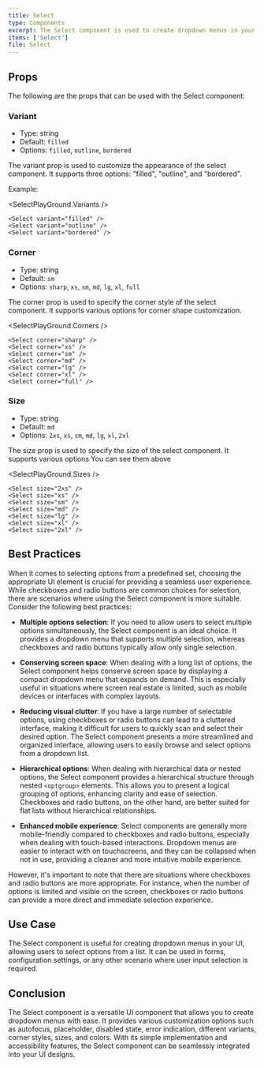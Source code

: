 ```yaml
---
title: Select
type: Components
excerpt: The Select component is used to create dropdown menus in your UI with various customization options.
items: ['Select']
file: Select
---
```


## Props

The following are the props that can be used with the Select component:

### Variant

- Type: string
- Default: `filled`
- Options: `filled`, `outline`, `bordered`

The variant prop is used to customize the appearance of the select component. It supports three options: "filled", "outline", and "bordered".

Example:

<SelectPlayGround.Variants />

```tsx showLineNumbers title='App.tsx'
<Select variant="filled" />
<Select variant="outline" />
<Select variant="bordered" />
```

### Corner

- Type: string
- Default: `sm`
- Options: `sharp`, `xs`, `sm`, `md`, `lg`, `xl`, `full`

The corner prop is used to specify the corner style of the select component. It supports various options for corner shape customization.

<SelectPlayGround.Corners />

```tsx showLineNumbers title='App.tsx'
<Select corner="sharp" />
<Select corner="xs" />
<Select corner="sm" />
<Select corner="md" />
<Select corner="lg" />
<Select corner="xl" />
<Select corner="full" />
```

### Size

- Type: string
- Default: `md`
- Options: `2xs`, `xs`, `sm`, `md`, `lg`, `xl`, `2xl`

The size prop is used to specify the size of the select component. It supports various options You can see them above

<SelectPlayGround.Sizes />

```tsx showLineNumbers title='App.tsx'
<Select size="2xs" />
<Select size="xs" />
<Select size="sm" />
<Select size="md" />
<Select size="lg" />
<Select size="xl" />
<Select size="2xl" />
```

## Best Practices

When it comes to selecting options from a predefined set, choosing the appropriate UI element is crucial for providing a seamless user experience. While checkboxes and radio buttons are common choices for selection, there are scenarios where using the Select component is more suitable. Consider the following best practices:

- **Multiple options selection**: If you need to allow users to select multiple options simultaneously, the Select component is an ideal choice. It provides a dropdown menu that supports multiple selection, whereas checkboxes and radio buttons typically allow only single selection.

- **Conserving screen space**: When dealing with a long list of options, the Select component helps conserve screen space by displaying a compact dropdown menu that expands on demand. This is especially useful in situations where screen real estate is limited, such as mobile devices or interfaces with complex layouts.

- **Reducing visual clutter**: If you have a large number of selectable options, using checkboxes or radio buttons can lead to a cluttered interface, making it difficult for users to quickly scan and select their desired option. The Select component presents a more streamlined and organized interface, allowing users to easily browse and select options from a dropdown list.

- **Hierarchical options**: When dealing with hierarchical data or nested options, the Select component provides a hierarchical structure through nested `<optgroup>` elements. This allows you to present a logical grouping of options, enhancing clarity and ease of selection. Checkboxes and radio buttons, on the other hand, are better suited for flat lists without hierarchical relationships.

- **Enhanced mobile experience**: Select components are generally more mobile-friendly compared to checkboxes and radio buttons, especially when dealing with touch-based interactions. Dropdown menus are easier to interact with on touchscreens, and they can be collapsed when not in use, providing a cleaner and more intuitive mobile experience.

However, it's important to note that there are situations where checkboxes and radio buttons are more appropriate. For instance, when the number of options is limited and visible on the screen, checkboxes or radio buttons can provide a more direct and immediate selection experience.

## Use Case

The Select component is useful for creating dropdown menus in your UI, allowing users to select options from a list. It can be used in forms, configuration settings, or any other scenario where user input selection is required.

## Conclusion

The Select component is a versatile UI component that allows you to create dropdown menus with ease. It provides various customization options such as autofocus, placeholder, disabled state, error indication, different variants, corner styles, sizes, and colors. With its simple implementation and accessibility features, the Select component can be seamlessly integrated into your UI designs.
